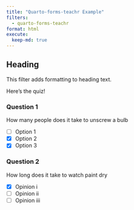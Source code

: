 ```yaml
---
title: "Quarto-forms-teachr Example"
filters:
  - quarto-forms-teachr
format: html
execute:
  keep-md: true
---
```


## Heading

This filter adds formatting to heading text.

Here's the quiz!

### Question 1

How many people does it take to unscrew a bulb

:::{.quiz-multichoice}
- [ ] [Option 1]{hint="Try the other"}
- [X] [Option 2]{hint="Correct!"}
- [X] [Option 3]{hint="Correct!"}
:::

### Question 2

How long does it take to watch paint dry

:::{.quiz-singlechoice}
- [X] [Opinion i]{hint="Yes Correct"}
- [ ] [Opinion ii]{hint="Try the other"}
- [ ] [Opinion iii]{hint="Try the other"}
:::
